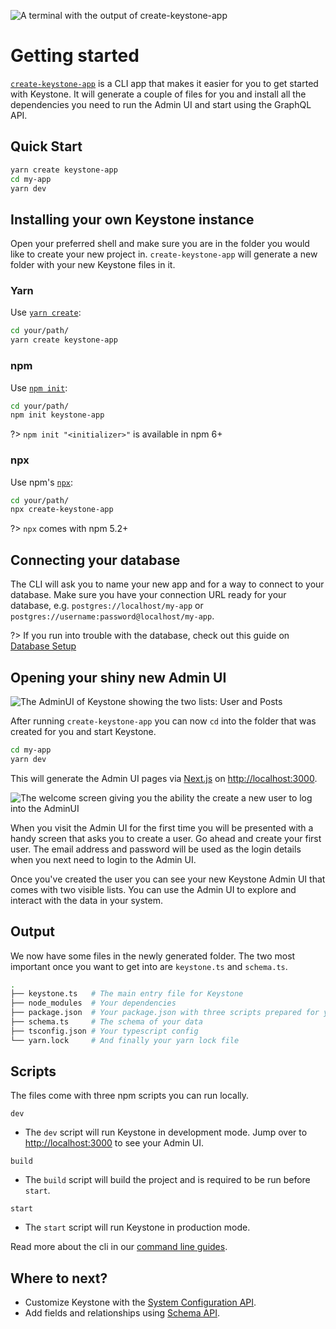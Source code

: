 
![A terminal with the output of create-keystone-app](/assets/tutorials/getting-started/cover.svg)

# Getting started

[`create-keystone-app`](https://github.com/keystonejs/create-keystone-app) is a CLI app that makes it easier for you to get started with Keystone.
It will generate a couple of files for you and install all the dependencies you need to run the Admin UI and start using the GraphQL API.

## Quick Start

```sh
yarn create keystone-app
cd my-app
yarn dev
```

## Installing your own Keystone instance

Open your preferred shell and make sure you are in the folder you would like to create your new project in.
`create-keystone-app` will generate a new folder with your new Keystone files in it.

### Yarn

Use [`yarn create`](https://classic.yarnpkg.com/en/docs/cli/create/):

```sh
cd your/path/
yarn create keystone-app
```

### npm

Use [`npm init`](https://docs.npmjs.com/cli/v7/commands/npm-init):

```sh
cd your/path/
npm init keystone-app
```

?> `npm init "<initializer>"` is available in npm 6+

### npx

Use npm's [`npx`](https://docs.npmjs.com/cli/v7/commands/npx):

```sh
cd your/path/
npx create-keystone-app
```

?> `npx` comes with npm 5.2+

## Connecting your database

The CLI will ask you to name your new app and for a way to connect to your database.
Make sure you have your connection URL ready for your database, e.g. `postgres://localhost/my-app` or `postgres://username:password@localhost/my-app`.

?> If you run into trouble with the database, check out this guide on [Database Setup](https://www.keystonejs.com/quick-start/adapters)

## Opening your shiny new Admin UI

![The AdminUI of Keystone showing the two lists: User and Posts](/assets/tutorials/getting-started/adminui.png)

After running `create-keystone-app` you can now `cd` into the folder that was created for you and start Keystone.

```sh
cd my-app
yarn dev
```

This will generate the Admin UI pages via [Next.js](https://nextjs.org/) on [http://localhost:3000](http://localhost:3000).

![The welcome screen giving you the ability the create a new user to log into the AdminUI](/assets/tutorials/getting-started/welcome-screen.png)

When you visit the Admin UI for the first time you will be presented with a handy screen that asks you to create a user.
Go ahead and create your first user.
The email address and password will be used as the login details when you next need to login to the Admin UI.

Once you've created the user you can see your new Keystone Admin UI that comes with two visible lists.
You can use the Admin UI to explore and interact with the data in your system.

## Output

We now have some files in the newly generated folder. The two most important once you want to get into are `keystone.ts` and `schema.ts`.

```sh
.
├── keystone.ts   # The main entry file for Keystone
├── node_modules  # Your dependencies
├── package.json  # Your package.json with three scripts prepared for you
├── schema.ts     # The schema of your data
├── tsconfig.json # Your typescript config
└── yarn.lock     # And finally your yarn lock file
```

## Scripts

The files come with three npm scripts you can run locally.

`dev`

- The `dev` script will run Keystone in development mode.
  Jump over to [http://localhost:3000](http://localhost:3000) to see your Admin UI.

`build`

- The `build` script will build the project and is required to be run before `start`.

`start`

- The `start` script will run Keystone in production mode.

Read more about the cli in our [command line guides](/guides/cli).

## Where to next?

- Customize Keystone with the [System Configuration API](/apis/config).
- Add fields and relationships using [Schema API](/apis/schema).

